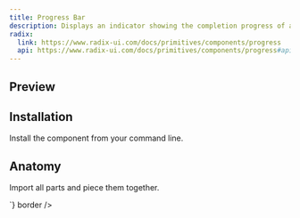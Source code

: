 ```yaml
---
title: Progress Bar
description: Displays an indicator showing the completion progress of a task, typically displayed as a progress bar.
radix:
  link: https://www.radix-ui.com/docs/primitives/components/progress
  api: https://www.radix-ui.com/docs/primitives/components/progress#api-reference
---
```

## Preview

<Preview>
  <Grid
    css={{
      width: "100%",
      gap: "$4",
    }}
  >

  <ProgressBar />
  <ProgressBar value={50} css={{ my: '$2' }} />
  <ProgressBar max={100} value={80}  />
  </Grid>
</Preview>

## Installation

Install the component from your command line.

<LiveProvider>
    <LiveEditor code={`npm install @odpf/apsara`} border/>
</LiveProvider>


## Anatomy
Import all parts and piece them together.

<LiveProvider>
    <LiveEditor code={`

<ProgressBar />
<ProgressBar value={50} css={{ my: '$2' }} />
<ProgressBar max={100} value={80}/>
`} border />
</LiveProvider>
